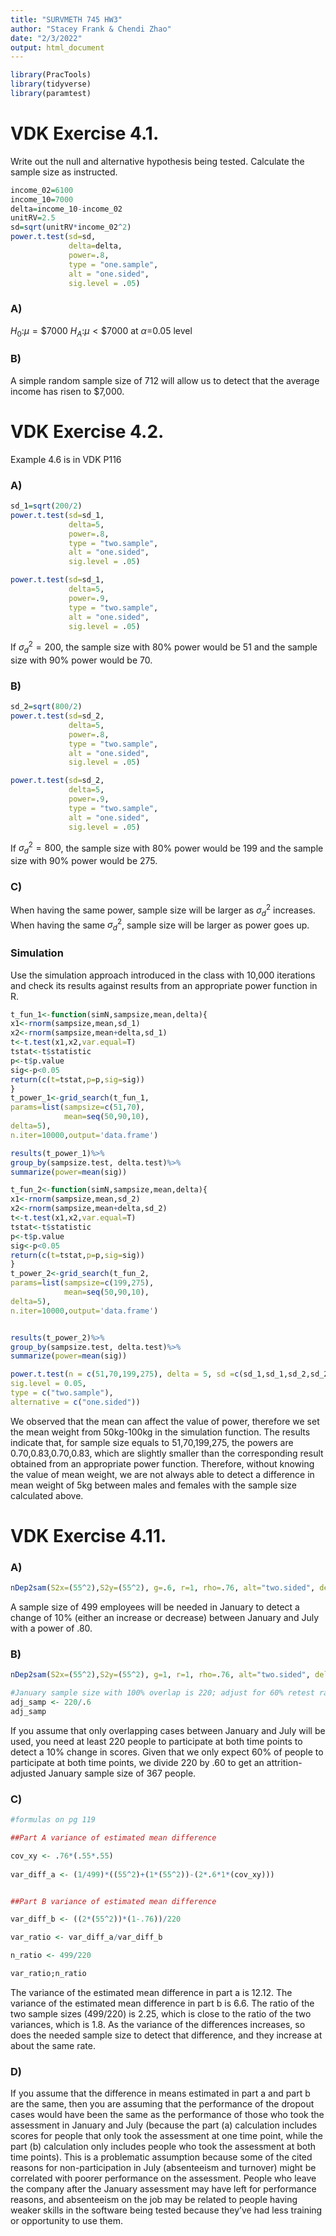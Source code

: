 ---
title: "SURVMETH 745 HW3"
author: "Stacey Frank & Chendi Zhao"
date: "2/3/2022"
output: html_document
---

```{r setup, include=FALSE}
library(PracTools)
library(tidyverse)
library(paramtest)
```
# VDK Exercise 4.1.
Write out the null and alternative hypothesis being tested.
Calculate the sample size as instructed.
```{r}
income_02=6100
income_10=7000
delta=income_10-income_02
unitRV=2.5
sd=sqrt(unitRV*income_02^2)
power.t.test(sd=sd,
             delta=delta,
             power=.8,
             type = "one.sample",
             alt = "one.sided",
             sig.level = .05)
```

### A)

$H_0$:$\mu=\$7000$ 
$H_A$:$\mu<\$7000$ 
at $\alpha$=0.05 level

### B)

A simple random sample size of 712 will allow us to detect that the average income has risen to $7,000.

# VDK Exercise 4.2. 

Example 4.6 is in VDK P116

### A)
```{r}
sd_1=sqrt(200/2)
power.t.test(sd=sd_1,
             delta=5,
             power=.8,
             type = "two.sample",
             alt = "one.sided",
             sig.level = .05)

power.t.test(sd=sd_1,
             delta=5,
             power=.9,
             type = "two.sample",
             alt = "one.sided",
             sig.level = .05)
```
If $\sigma^2_d=200$, the sample size with 80% power would be 51 and the sample size with 90% power would be 70.

### B)
```{r}
sd_2=sqrt(800/2)
power.t.test(sd=sd_2,
             delta=5,
             power=.8,
             type = "two.sample",
             alt = "one.sided",
             sig.level = .05)

power.t.test(sd=sd_2,
             delta=5,
             power=.9,
             type = "two.sample",
             alt = "one.sided",
             sig.level = .05)
```
If $\sigma^2_d=800$, the sample size with 80% power would be 199 and the sample size with 90% power would be 275.

### C)
When having the same power, sample size will be larger as $\sigma^2_d$ increases.
When having the same $\sigma^2_d$, sample size will be larger as power goes up.

### Simulation
Use the simulation approach introduced in the class with 10,000 iterations and check its results against results from an appropriate power function in R.
```{r}
t_fun_1<-function(simN,sampsize,mean,delta){
x1<-rnorm(sampsize,mean,sd_1)
x2<-rnorm(sampsize,mean+delta,sd_1)
t<-t.test(x1,x2,var.equal=T)
tstat<-t$statistic
p<-t$p.value
sig<-p<0.05
return(c(t=tstat,p=p,sig=sig))
}
t_power_1<-grid_search(t_fun_1,
params=list(sampsize=c(51,70),
            mean=seq(50,90,10),
delta=5),
n.iter=10000,output='data.frame')

results(t_power_1)%>%
group_by(sampsize.test, delta.test)%>%
summarize(power=mean(sig))


```

```{r}
t_fun_2<-function(simN,sampsize,mean,delta){
x1<-rnorm(sampsize,mean,sd_2)
x2<-rnorm(sampsize,mean+delta,sd_2)
t<-t.test(x1,x2,var.equal=T)
tstat<-t$statistic
p<-t$p.value
sig<-p<0.05
return(c(t=tstat,p=p,sig=sig))
}
t_power_2<-grid_search(t_fun_2,
params=list(sampsize=c(199,275),
            mean=seq(50,90,10),
delta=5),
n.iter=10000,output='data.frame')


results(t_power_2)%>%
group_by(sampsize.test, delta.test)%>%
summarize(power=mean(sig))

power.t.test(n = c(51,70,199,275), delta = 5, sd =c(sd_1,sd_1,sd_2,sd_2),
sig.level = 0.05,
type = c("two.sample"),
alternative = c("one.sided"))
```
We observed that the mean can affect the value of power, therefore we set the mean weight from 50kg-100kg in the simulation function. The results indicate that, for sample size equals to 51,70,199,275, the powers are 0.70,0.83,0.70,0.83, which are slightly smaller than the corresponding result obtained from an appropriate power function.  Therefore, without knowing the value of mean weight, we are not always able to detect a difference in mean weight of 5kg between males and females with the sample size calculated above.

# VDK Exercise 4.11.

### A)
```{r}

nDep2sam(S2x=(55^2),S2y=(55^2), g=.6, r=1, rho=.76, alt="two.sided", del= 7.2, sig.level=.05, pow=.80)

```
A sample size of 499 employees will be needed in January to detect a change of 10% (either an increase or decrease) between January and July with a power of .80. 

### B)
```{r}

nDep2sam(S2x=(55^2),S2y=(55^2), g=1, r=1, rho=.76, alt="two.sided", del= 7.2, sig.level=.05, pow=.80)

#January sample size with 100% overlap is 220; adjust for 60% retest rate
adj_samp <- 220/.6
adj_samp

```
If you assume that only overlapping cases between January and July will be used, you need at least 220 people to participate at both time points to detect a 10% change in scores. Given that we only expect 60% of people to participate at both time points, we divide 220 by .60 to get an attrition-adjusted January sample size of 367 people. 

### C)
```{r}
#formulas on pg 119

##Part A variance of estimated mean difference

cov_xy <- .76*(.55*.55)
  
var_diff_a <- (1/499)*((55^2)+(1*(55^2))-(2*.6*1*(cov_xy)))


##Part B variance of estimated mean difference

var_diff_b <- ((2*(55^2))*(1-.76))/220

var_ratio <- var_diff_a/var_diff_b

n_ratio <- 499/220

var_ratio;n_ratio
```
The variance of the estimated mean difference in part a is 12.12. The variance of the estimated mean difference in part b is 6.6. The ratio of the two sample sizes (499/220) is 2.25, which is close to the ratio of the two variances, which is 1.8. As the variance of the differences increases, so does the needed sample size to detect that difference, and they increase at about the same rate. 

### D)

If you assume that the difference in means estimated in part a and part b are the same, then you are assuming that the performance of the dropout cases would have been the same as the performance of those who took the assessment in January and July (because the part (a) calculation includes scores for people that only took the assessment at one time point, while the part (b) calculation only includes people who took the assessment at both time points). This is a problematic assumption because some of the cited reasons for non-participation in July (absenteeism and turnover) might be correlated with poorer performance on the assessment. People who leave the company after the January assessment may have left for performance reasons, and absenteeism on the job may be related to people having weaker skills in the software being tested because they've had less training or opportunity to use them. 

